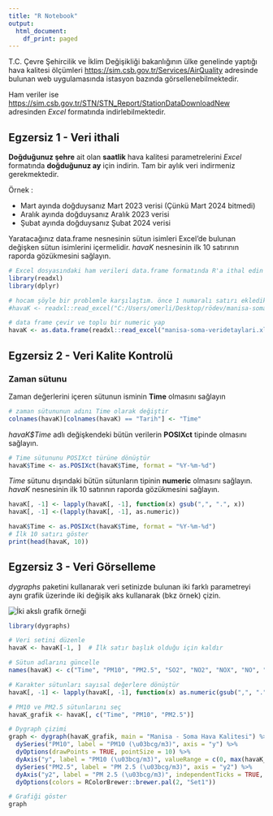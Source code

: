 ```yaml
---
title: "R Notebook"
output:
  html_document:
    df_print: paged
---
```


T.C. Çevre Şehircilik ve İklim Değişikliği bakanlığının ülke genelinde yaptığı hava kalitesi
ölçümleri [https://sim.csb.gov.tr/Services/AirQuality](https://sim.csb.gov.tr/Services/AirQuality) adresinde bulunan web uygulamasında istasyon bazında görsellenebilmektedir. 

Ham veriler ise [https://sim.csb.gov.tr/STN/STN_Report/StationDataDownloadNew](https://sim.csb.gov.tr/STN/STN_Report/StationDataDownloadNew) adresinden *Excel* formatında indirlebilmektedir. 

## Egzersiz 1 - Veri ithali

**Doğduğunuz şehre** ait olan **saatlik** hava kalitesi parametrelerini *Excel* formatında **doğduğunuz ay** için indirin. Tam bir aylık veri indirmeniz gerekmektedir.

Örnek :

- Mart ayında doğduysanız Mart 2023 verisi (Çünkü Mart 2024 bitmedi)
- Aralık ayında doğduysanız Aralık 2023 verisi
- Şubat ayında doğduysanız Şubat 2024 verisi

Yaratacağınız data.frame nesnesinin sütun isimleri Excel'de bulunan değişken sütun isimlerini içermelidir. *havaK* nesnesinin ilk 10 satırının raporda gözükmesini sağlayın.

```r
# Excel dosyasındaki ham verileri data.frame formatında R'a ithal edin
library(readxl)
library(dplyr)

# hocam şöyle bir problemle karşılaştım. önce 1 numaralı satırı ekledikten sonra excel verisinin yanına  na = "-" eklersem kod çalışıyor ama önce na yı eklersem çalışmıyor ve çözemedim
#havaK <- readxl::read_excel("C:/Users/omerli/Desktop/rödev/manisa-soma-veridetaylari.xlsx", na = "-")

# data frame çevir ve toplu bir numeric yap
havaK <- as.data.frame(readxl::read_excel("manisa-soma-veridetaylari.xlsx"))
```


## Egzersiz 2 - Veri Kalite Kontrolü

### Zaman sütunu
Zaman değerlerini içeren sütunun isminin **Time** olmasını sağlayın
```r
# zaman sütununun adını Time olarak değiştir
colnames(havaK)[colnames(havaK) == "Tarih"] <- "Time"
```


*havaK$Time* adlı değişkendeki bütün verilerin **POSIXct** tipinde olmasını sağlayın. 

```r

# Time sütununu POSIXct türüne dönüştür
havaK$Time <- as.POSIXct(havaK$Time, format = "%Y-%m-%d")
```

*Time* sütunu dışındaki bütün sütunların tipinin **numeric** olmasını sağlayın. *havaK* nesnesinin ilk 10 satırının raporda gözükmesini sağlayın.

```r
havaK[, -1] <- lapply(havaK[, -1], function(x) gsub(",", ".", x))
havaK[, -1] <-(lapply(havaK[, -1], as.numeric))

havaK$Time <- as.POSIXct(havaK$Time, format = "%Y-%m-%d")
# İlk 10 satırı göster
print(head(havaK, 10))
```

## Egzersiz 3 - Veri Görselleme
*dygraphs* paketini kullanarak veri setinizde bulunan iki farklı parametreyi aynı grafik üzerinde iki değişik aks kullanarak (bkz örnek) çizin.

![](graphic_example.png "İki akslı grafik örneği")


```r
library(dygraphs)

# Veri setini düzenle
havaK <- havaK[-1, ]  # İlk satır başlık olduğu için kaldır

# Sütun adlarını güncelle
names(havaK) <- c("Time", "PM10", "PM2.5", "SO2", "NO2", "NOX", "NO", "O3")

# Karakter sütunları sayısal değerlere dönüştür
havaK[, -1] <- lapply(havaK[, -1], function(x) as.numeric(gsub(",", ".", x)))

# PM10 ve PM2.5 sütunlarını seç
havaK_grafik <- havaK[, c("Time", "PM10", "PM2.5")]

# Dygraph çizimi
graph <- dygraph(havaK_grafik, main = "Manisa - Soma Hava Kalitesi") %>%
  dySeries("PM10", label = "PM10 (\u03bcg/m3)", axis = "y") %>%
  dyOptions(drawPoints = TRUE, pointSize = 10) %>%
  dyAxis("y", label = "PM10 (\u03bcg/m3)", valueRange = c(0, max(havaK_grafik$PM10) * 1.1)) %>%
  dySeries("PM2.5", label = "PM 2.5 (\u03bcg/m3)", axis = "y2") %>%
  dyAxis("y2", label = "PM 2.5 (\u03bcg/m3)", independentTicks = TRUE, valueRange = c(0, max(havaK_grafik$PM2.5) * 1.1)) %>%
  dyOptions(colors = RColorBrewer::brewer.pal(2, "Set1"))

# Grafiği göster
graph



```


